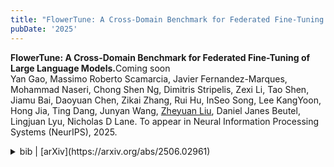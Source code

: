 ```yaml
---
title: "FlowerTune: A Cross-Domain Benchmark for Federated Fine-Tuning of Large Language Models"
pubDate: '2025'
---
```


<div class="research_h1">

__FlowerTune: A Cross-Domain Benchmark for Federated Fine-Tuning of Large Language Models.__<span class="coming-soon-badge inline-flex items-center px-2 py-0.5 text-xs font-semibold rounded-md shadow-sm hover:shadow-lg"><span class="text-gray-500">Coming soon</span></span><br />
<span class="inline text-transition text-gray-500">Yan Gao, Massimo Roberto Scamarcia, Javier Fernandez-Marques, Mohammad Naseri, Chong Shen Ng, Dimitris Stripelis, Zexi Li, Tao Shen, Jiamu Bai, Daoyuan Chen, Zikai Zhang, Rui Hu, InSeo Song, Lee KangYoon, Hong Jia, Ting Dang, Junyan Wang, [Zheyuan Liu](#), Daniel Janes Beutel, Lingjuan Lyu, Nicholas D Lane.
To appear in Neural Information Processing Systems (NeurIPS),
2025.</span>


<details>
<summary>
<span class='inline text-transition text-gray-500'> bib |  [arXiv](https://arxiv.org/abs/2506.02961) </span> 
</summary>
<p>
  ```bibtex
    coming soon
  ```
</p>
</details>
</div>

